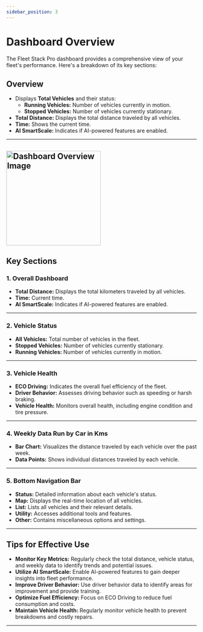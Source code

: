 ```yaml
---
sidebar_position: 3
---
```


# Dashboard Overview

The Fleet Stack Pro dashboard provides a comprehensive view of your fleet's performance. Here's a breakdown of its key sections:

## Overview

- Displays **Total Vehicles** and their status:
  - **Running Vehicles:** Number of vehicles currently in motion.
  - **Stopped Vehicles:** Number of vehicles currently stationary.
- **Total Distance:** Displays the total distance traveled by all vehicles.
- **Time:** Shows the current time.
- **AI SmartScale:** Indicates if AI-powered features are enabled.

---
<img
  src="/assets/pro/Dashboard.jpg"
  alt="Dashboard Overview Image"
  width="250"
/>
---
## Key Sections

### 1. Overall Dashboard
- **Total Distance:** Displays the total kilometers traveled by all vehicles.
- **Time:** Current time.
- **AI SmartScale:** Indicates if AI-powered features are enabled.
---
### 2. Vehicle Status
- **All Vehicles:** Total number of vehicles in the fleet.
- **Stopped Vehicles:** Number of vehicles currently stationary.
- **Running Vehicles:** Number of vehicles currently in motion.
---
### 3. Vehicle Health
- **ECO Driving:** Indicates the overall fuel efficiency of the fleet.
- **Driver Behavior:** Assesses driving behavior such as speeding or harsh braking.
- **Vehicle Health:** Monitors overall health, including engine condition and tire pressure.
---
### 4. Weekly Data Run by Car in Kms
- **Bar Chart:** Visualizes the distance traveled by each vehicle over the past week.
- **Data Points:** Shows individual distances traveled by each vehicle.
---
### 5. Bottom Navigation Bar
- **Status:** Detailed information about each vehicle's status.
- **Map:** Displays the real-time location of all vehicles.
- **List:** Lists all vehicles and their relevant details.
- **Utility:** Accesses additional tools and features.
- **Other:** Contains miscellaneous options and settings.

---

## Tips for Effective Use

- **Monitor Key Metrics:** Regularly check the total distance, vehicle status, and weekly data to identify trends and potential issues.
- **Utilize AI SmartScale:** Enable AI-powered features to gain deeper insights into fleet performance.
- **Improve Driver Behavior:** Use driver behavior data to identify areas for improvement and provide training.
- **Optimize Fuel Efficiency:** Focus on ECO Driving to reduce fuel consumption and costs.
- **Maintain Vehicle Health:** Regularly monitor vehicle health to prevent breakdowns and costly repairs.

---
